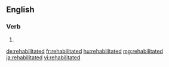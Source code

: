==English==

===Verb===
{{head|en|verb form}}

# {{en-past of|rehabilitate}}

[[de:rehabilitated]]
[[fr:rehabilitated]]
[[hu:rehabilitated]]
[[mg:rehabilitated]]
[[ja:rehabilitated]]
[[vi:rehabilitated]]